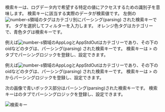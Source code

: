 <InDoc pages="log-search,aws-log-search">

検索キーは、ログデータ内で希望する特定の値にアクセスするための識別子を意味します。 検索キーに該当する実際のデータが検索値です。 左側の![number-s](/img/number-02.png)領域のタグはカテゴリ別にパーシング(parsing) された検索キーです。 タグを選択してフィルターを入力します。 <span class='logwr'>オレンジ色</span>タグはカテゴリーで、<span class='lowfg'>青色</span>タグは検索キーです。

</InDoc>

<InDoc pages='log-search'>

例えば![number-s](/img/number-02.png)領域の<span class='logwr'>AppLog</span>と<span class='logwr'>AppStdOut</span>はカテゴリーであり、その下の<span class='lowfg'>oid</span>などのタグは、パーシング(parsing) された検索キーです。 検索キーは<Cmdname sid="side_log" className="uitext" /> &gt; <Cmdname sid="side_logSetting" className="uitext" />の<Cmdname sid="log_parser_setting" className="uitext" />タブでパーシングロジックを登録し、設定できます。 

</InDoc>

<InDoc pages='aws-log-search'>

例えば![number-s](/img/number-02.png)領域の<span class='logwr'>AppLog</span>と<span class='logwr'>AppStdOut</span>はカテゴリーであり、その下の<span class='lowfg'>oid</span>などのタグは、パーシング(parsing) された検索キーです。 検索キーは<Cmdname sid="side_management" className="uitext" /> &gt; <Cmdname sid="side_logSetting" className="uitext" />の<Cmdname sid="log_parser_setting" className="uitext" />からパーシングロジックを登録し、設定できます。

</InDoc>

<InDoc pages="log-lt,aws-log-lt">

次の画像で青いボックス部分はパーシング(parsing)された検索キーです。 検索キーは<Cmdname sid="side_logSetting" className="uitext" />の<Cmdname sid="log_parser_setting" className="uitext" />タブでパーシングロジックを登録し、設定できます。

![検索キー](https://img.whatap.io/media/images/livetail_007_parsed_key.png)

</InDoc>
